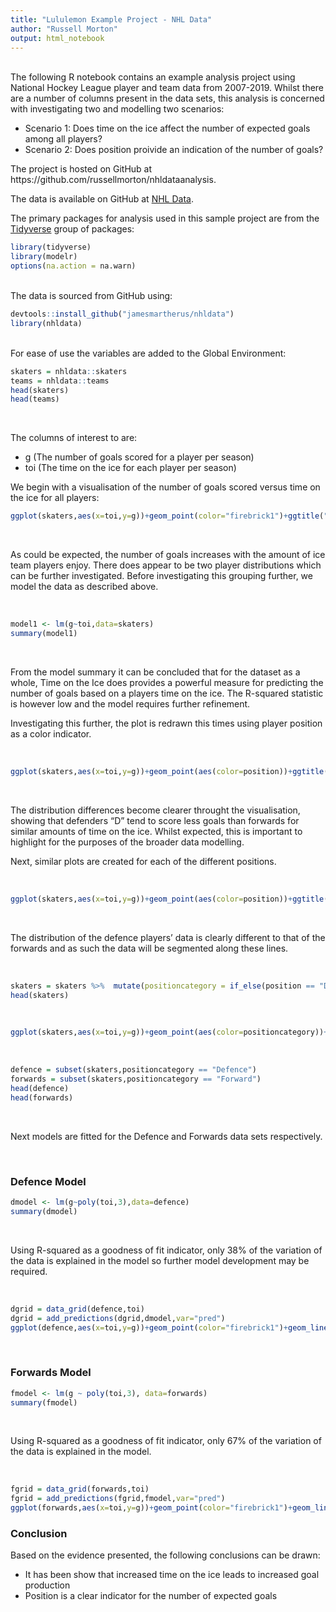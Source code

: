 ```yaml
---
title: "Lululemon Example Project - NHL Data"
author: "Russell Morton"
output: html_notebook
---
```

<br>
The following R notebook contains an example analysis project using National Hockey League player and team data from 2007-2019. Whilst there are a number of columns present in the data sets, this analysis is concerned with investigating two and modelling two scenarios:

- Scenario 1: Does time on the ice affect the number of expected goals among all players?
- Scenario 2: Does position proivide an indication of the number of goals?
<br>

The project is hosted on GitHub at https://github.com/russellmorton/nhldataanalysis.

The data is available on GitHub at [NHL Data](https://github.com/jamesmartherus/nhldata).

The primary packages for analysis used in this sample project are from the [Tidyverse](https://www.tidyverse.org/) group of packages:

```r
library(tidyverse)
library(modelr)
options(na.action = na.warn)
```
<br>
The data is sourced from GitHub using:

```r
devtools::install_github("jamesmartherus/nhldata")
library(nhldata)
```
<br>
For ease of use the variables are added to the Global Environment:
```r
skaters = nhldata::skaters
teams = nhldata::teams
head(skaters)
head(teams)
```

<br>

The columns of interest to are:

- g (The number of goals scored for a player per season)
- toi (The time on the ice for each player per season)

We begin with a visualisation of the number of goals scored versus time on the ice for all players:

```r
ggplot(skaters,aes(x=toi,y=g))+geom_point(color="firebrick1")+ggtitle("Goals vs Time on the Ice")+labs(y="Goals",x="Time on the Ice")
```

<br>

As could be expected, the number of goals increases with the amount of ice team players enjoy. There does appear to be two player distributions which can be further investigated. Before investigating this grouping further, we model the data as described above.

<br>

```r
model1 <- lm(g~toi,data=skaters)
summary(model1)
```

<br>

From the model summary it can be concluded that for the dataset as a whole, Time on the Ice does provides a powerful measure for predicting the number of goals based on a players time on the ice. The R-squared statistic is however low and the model requires further refinement.

Investigating this further, the plot is redrawn this times using player position as a color indicator.

<br>

```r
ggplot(skaters,aes(x=toi,y=g))+geom_point(aes(color=position))+ggtitle("Goals vs Time on the Ice")+labs(y="Goals",x="Time on the Ice")
```

<br>

The distribution differences become clearer throught the visualisation, showing that defenders "D" tend to score less goals than forwards for similar amounts of time on the ice. Whilst expected, this is important to highlight for the purposes of the broader data modelling.

Next, similar plots are created for each of the different positions.

<br>


```r
ggplot(skaters,aes(x=toi,y=g))+geom_point(aes(color=position))+ggtitle("Goals vs Time on the Ice","by Position")+labs(y="Goals",x="Time on the Ice")+facet_wrap(vars(position))
```

<br>

The distribution of the defence players' data is clearly different to that of the forwards and as such the data will be segmented along these lines.

<br>

```r
skaters = skaters %>%  mutate(positioncategory = if_else(position == "D", 'Defence', 'Forward'))
head(skaters)
```

<br>

```r
ggplot(skaters,aes(x=toi,y=g))+geom_point(aes(color=positioncategory))+ggtitle("Goals vs Time on the Ice","by Position Category")+labs(y="Goals",x="Time on the Ice")+facet_wrap(vars(positioncategory))
```

<br>

```r
defence = subset(skaters,positioncategory == "Defence")
forwards = subset(skaters,positioncategory == "Forward")
head(defence)
head(forwards)
```

<br>

Next models are fitted for the Defence and Forwards data sets respectively.

<br>

### Defence Model

```r
dmodel <- lm(g~poly(toi,3),data=defence)
summary(dmodel)
```

<br>

Using R-squared as a goodness of fit indicator, only 38% of the variation of the data is explained in the model so further model development may be required.

<br>

```r
dgrid = data_grid(defence,toi)
dgrid = add_predictions(dgrid,dmodel,var="pred")
ggplot(defence,aes(x=toi,y=g))+geom_point(color="firebrick1")+geom_line(data=dgrid,aes(y=pred,x=toi))
```

<br>

### Forwards Model

```r
fmodel <- lm(g ~ poly(toi,3), data=forwards)
summary(fmodel)
```

<br>

Using R-squared as a goodness of fit indicator, only 67% of the variation of the data is explained in the model.

<br>

```r
fgrid = data_grid(forwards,toi)
fgrid = add_predictions(fgrid,fmodel,var="pred")
ggplot(forwards,aes(x=toi,y=g))+geom_point(color="firebrick1")+geom_line(data=fgrid,aes(y=pred,x=toi))
```

### Conclusion

Based on the evidence presented, the following conclusions can be drawn:

- It has been show that increased time on the ice leads to increased goal production
- Position is a clear indicator for the number of expected goals



